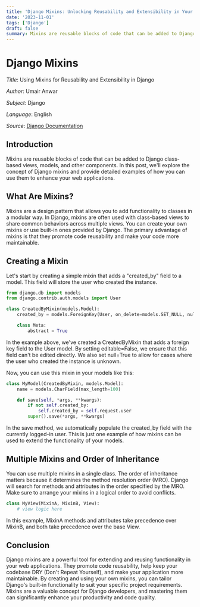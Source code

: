 ```yaml
---
title: 'Django Mixins: Unlocking Reusability and Extensibility in Your Web Applications'
date: '2023-11-01'
tags: ['Django']
draft: false
summary: Mixins are reusable blocks of code that can be added to Django class-based views, models, and other components. In this post, we'll explore the concept of Django mixins and provide detailed examples of how you can use them to enhance your web applications...
---
```


# Django Mixins

_Title_: Using Mixins for Reusability and Extensibility in Django

_Author_: Umair Anwar

_Subject_: Django

_Language_: English

_Source_: [Django Documentation](https://docs.djangoproject.com/en/4.2/search/?q=mixin)

## Introduction
Mixins are reusable blocks of code that can be added to Django class-based views, models, and other components. In this post, we'll explore the concept of Django mixins and provide detailed examples of how you can use them to enhance your web applications.

## What Are Mixins?
Mixins are a design pattern that allows you to add functionality to classes in a modular way. In Django, mixins are often used with class-based views to share common behaviors across multiple views. You can create your own mixins or use built-in ones provided by Django. The primary advantage of mixins is that they promote code reusability and make your code more maintainable.

## Creating a Mixin
Let's start by creating a simple mixin that adds a "created_by" field to a model. This field will store the user who created the instance.

```python
from django.db import models
from django.contrib.auth.models import User

class CreatedByMixin(models.Model):
    created_by = models.ForeignKey(User, on_delete=models.SET_NULL, null=True, editable=False)

    class Meta:
        abstract = True
```

In the example above, we've created a CreatedByMixin that adds a foreign key field to the User model. By setting editable=False, we ensure that this field can't be edited directly. We also set null=True to allow for cases where the user who created the instance is unknown.

Now, you can use this mixin in your models like this:
```python
class MyModel(CreatedByMixin, models.Model):
    name = models.CharField(max_length=100)

    def save(self, *args, **kwargs):
        if not self.created_by:
            self.created_by = self.request.user
        super().save(*args, **kwargs)
```

In the save method, we automatically populate the created_by field with the currently logged-in user. This is just one example of how mixins can be used to extend the functionality of your models.

## Multiple Mixins and Order of Inheritance
You can use multiple mixins in a single class. The order of inheritance matters because it determines the method resolution order (MRO). Django will search for methods and attributes in the order specified by the MRO. Make sure to arrange your mixins in a logical order to avoid conflicts.
```python
class MyView(MixinA, MixinB, View):
    # view logic here
```

In this example, MixinA methods and attributes take precedence over MixinB, and both take precedence over the base View.

## Conclusion
Django mixins are a powerful tool for extending and reusing functionality in your web applications. They promote code reusability, help keep your codebase DRY (Don't Repeat Yourself), and make your application more maintainable. By creating and using your own mixins, you can tailor Django's built-in functionality to suit your specific project requirements. Mixins are a valuable concept for Django developers, and mastering them can significantly enhance your productivity and code quality.